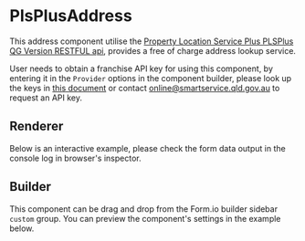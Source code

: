 
<Meta of={PlsPlusAddressStories} />

# PlsPlusAddress

This address component utilise the [Property Location Service Plus PLSPlus QG Version RESTFUL api](https://servicesmadesimpler.govnet.qld.gov.au/wiki/display/PUB/DNRE+qld+only+address+lookup+service), provides a free of charge address lookup service.

User needs to obtain a franchise API key for using this component, by entering it in the `Provider` options in the component builder,
please look up the keys in [this document](https://www.qld.gov.au/_resources/matrix-documentation/components/form.io-guides/form.io-plsplusaddress-component) or contact [online@smartservice.qld.gov.au](mailto:online@smartservice.qld.gov.au) to request an API key.

## Renderer

Below is an interactive example, please check the form data output in the console log in browser's inspector.

<Canvas>
  <Story of={PlsPlusAddressStories.Renderer} />
</Canvas>

## Builder

This component can be drag and drop from the Form.io builder sidebar `custom` group.
You can preview the component's settings in the example below.

<Canvas>
  <Story of={PlsPlusAddressStories.Builder} />
</Canvas>
